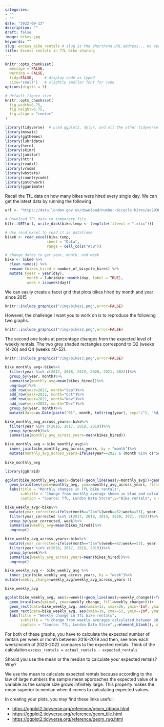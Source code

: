 ```yaml
---
categories:  
- ""
- ""
date: "2022-09-13"
description: ""
draft: false
image: bikes.jpg
keywords: ""
slug: excess_bike_rentals # slug is the shorthand URL address... no spaces plz
title: Excess rentals in TfL bike sharing
---
```


```r
knitr::opts_chunk$set(
  message = FALSE, 
  warning = FALSE, 
  tidy=FALSE,     # display code as typed
  size="small")   # slightly smaller font for code
options(digits = 3)

# default figure size
knitr::opts_chunk$set(
  fig.width=6.75, 
  fig.height=6.75,
  fig.align = "center"
)
```

```r
library(tidyverse)  # Load ggplot2, dplyr, and all the other tidyverse packages
library(mosaic)
library(ggthemes)
library(lubridate)
library(here)
library(skimr)
library(janitor)
library(httr)
library(readxl)
library(vroom)
library(wbstats)
library(countrycode)
library(patchwork)
library(gganimate)
```

Recall the TfL data on how many bikes were hired every single day. We
can get the latest data by running the following

```r
url <- "https://data.london.gov.uk/download/number-bicycle-hires/ac29363e-e0cb-47cc-a97a-e216d900a6b0/tfl-daily-cycle-hires.xlsx"

# Download TFL data to temporary file
httr::GET(url, write_disk(bike.temp <- tempfile(fileext = ".xlsx")))

# Use read_excel to read it as dataframe
bike0 <- read_excel(bike.temp,
                   sheet = "Data",
                   range = cell_cols("A:B"))

# change dates to get year, month, and week
bike <- bike0 %>% 
  clean_names() %>% 
  rename (bikes_hired = number_of_bicycle_hires) %>% 
  mutate (year = year(day),
          month = lubridate::month(day, label = TRUE),
          week = isoweek(day))
```

We can easily create a facet grid that plots bikes hired by month and
year since 2015

```r
knitr::include_graphics("/img/bikes1.png",error=FALSE)
```

However, the challenge I want you to work on is to reproduce the
following two graphs.

```r
knitr::include_graphics("/img/bikes2.png",error=FALSE)
```

The second one looks at percentage changes from the expected level of
weekly rentals. The two grey shaded rectangles correspond to Q2 (weeks
14-26) and Q4 (weeks 40-52).

```r
knitr::include_graphics("/img/bikes3.png",error=FALSE)
```

```r
bike_monthly_avg<-bike%>%
  filter(year %in% c(2017, 2018, 2019, 2020, 2021, 2022))%>%
  group_by(year, month)%>%
  summarise(monthly_avg=mean(bikes_hired))%>%
  ungroup()%>%
  add_row(year=2022, month="Sep")%>%
  add_row(year=2022, month="Oct")%>%
  add_row(year=2022, month="Nov")%>%
  add_row(year=2022, month="Dec")%>%
  group_by(year, month)%>%
  mutate(date=as.Date(paste("01", month, toString(year), sep="/"), "%d/%b/%Y"))

bike_monthly_avg_across_years<-bike%>%
  filter(year %in% c(2016, 2017, 2018, 2019))%>%
  group_by(month)%>%
  summarise(monthly_avg_across_years=mean(bikes_hired))

bike_monthly_avg <-bike_monthly_avg%>% 
  inner_join(bike_monthly_avg_across_years, by = "month")%>%
  mutate(monthly_avg_across_years=ifelse(year==2022 & (month %in% c("Sep", "Oct", "Nov", "Dec")), NA, monthly_avg_across_years))
  
bike_monthly_avg
```

```r
library(ggbraid)

ggplot(bike_monthly_avg,aes(x=date))+geom_line(aes(y=monthly_avg))+geom_line(aes(y=monthly_avg_across_years), color="blue", size=1)+facet_wrap(~year, scales="free_x", nrow=2) + scale_x_date(date_breaks = "1 month", date_labels = "%b")+
  geom_braid(aes(ymin=monthly_avg, ymax=monthly_avg_across_years, fill=monthly_avg>monthly_avg_across_years))+theme(legend.position="none")+
  labs(title = "Monthly changes in TfL bike rentals",
       subtitle = "Change from monthly average shown in blue and calculated between 2016-2019", 
       caption = "Source: TfL, London Data Store",y="Bike rentals", x = element_blank())
```

```r
bike_weekly_avg<-bike%>%
  mutate(year_corrected=ifelse(month=="Jan"&(week==52|week==53), year-1, ifelse(month=="Dec"&(week==1), year+1, year)))%>%
  filter(year_corrected %in% c(2017, 2018, 2019, 2020, 2021, 2022))%>%
  group_by(year_corrected, week)%>%
  summarise(weekly_avg=mean(bikes_hired))%>%
  ungroup()

bike_weekly_avg_across_years<-bike%>%
  mutate(year_corrected=ifelse(month=="Jan"&(week==52|week==53), year-1, ifelse(month=="Dec"&(week==1), year+1, year)))%>%
  filter(year %in% c(2016, 2017, 2018, 2019))%>%
  group_by(week)%>%
  summarise(weekly_avg_across_years=mean(bikes_hired))%>%
  ungroup()

bike_weekly_avg <- bike_weekly_avg %>%
  inner_join(bike_weekly_avg_across_years, by = "week")%>%
mutate(weekly_change=weekly_avg/weekly_avg_across_years-1)

bike_weekly_avg
```

```r
ggplot(bike_weekly_avg, aes(x=week))+geom_line(aes(y=weekly_change))+facet_wrap(~year_corrected, nrow=2)+scale_y_continuous(labels = scales::percent)+scale_x_continuous(breaks=c(13, 26, 39, 53))+theme(legend.position="none")+
  geom_braid(aes(ymin=0, ymax=weekly_change, fill=weekly_change>0))+
  geom_rect(data=bike_weekly_avg, aes(xmin=13, xmax=26, ymin=-Inf, ymax=Inf), color="transparent", fill="grey20",  alpha=0.005)+ 
  geom_rect(data=bike_weekly_avg, aes(xmin=39, xmax=53, ymin=-Inf, ymax=Inf), color="transparent", fill="grey20",  alpha=0.005)+geom_rug(mapping = aes(color = weekly_change>0), sides="b")+
  labs(title = "Weekly change in TfL bike rentals",
       subtitle = "% change from weekly averages calculated between 2016-2019", 
       caption = "Source: TfL, London Data Store",y=element_blank(), x = "Week")
```

For both of these graphs, you have to calculate the expected number of
rentals per week or month between 2016-2019 and then, see how each
week/month of 2020-2022 compares to the expected rentals. Think of the
calculation `excess_rentals = actual_rentals - expected_rentals`.

Should you use the mean or the median to calculate your expected
rentals? Why?

We use the mean to calculate expected rentals because according to the law of large numbers the sample mean approaches the expected value of a variable as the sample size grows infinitely large. This property makes the mean superior to median when it comes to calculating expected values. 

In creating your plots, you may find these links useful:

-   <https://ggplot2.tidyverse.org/reference/geom_ribbon.html>
-   <https://ggplot2.tidyverse.org/reference/geom_tile.html>
-   <https://ggplot2.tidyverse.org/reference/geom_rug.html>
